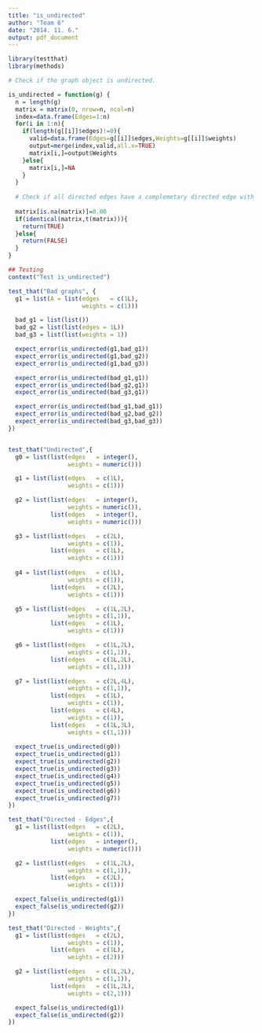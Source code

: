 ```yaml
---
title: "is_undirected"
author: "Team 6"
date: "2014. 11. 6."
output: pdf_document
---
```



```r
library(testthat)
library(methods)

# Check if the graph object is undirected.

is_undirected = function(g) {
  n = length(g)
  matrix = matrix(0, nrow=n, ncol=n)
  index=data.frame(Edges=1:n)
  for(i in 1:n){
    if(length(g[[i]]$edges)!=0){
      valid=data.frame(Edges=g[[i]]$edges,Weights=g[[i]]$weights)
      output=merge(index,valid,all.x=TRUE)
      matrix[i,]=output$Weights
    }else{
      matrix[i,]=NA
    }
  }
  
  # Check if all directed edges have a complemetary directed edge with the same weight in the opposite direction.
  
  matrix[is.na(matrix)]=0.00
  if(identical(matrix,t(matrix))){
    return(TRUE)
  }else{
    return(FALSE)
  }
}

```


```r
## Testing
context("Test is_undirected")

test_that("Bad graphs", {
  g1 = list(A = list(edges   = c(1L),
                     weights = c(1)))

  bad_g1 = list(list())
  bad_g2 = list(list(edges = 1L))
  bad_g3 = list(list(weights = 1))

  expect_error(is_undirected(g1,bad_g1))
  expect_error(is_undirected(g1,bad_g2))
  expect_error(is_undirected(g1,bad_g3))

  expect_error(is_undirected(bad_g1,g1))
  expect_error(is_undirected(bad_g2,g1))
  expect_error(is_undirected(bad_g3,g1))

  expect_error(is_undirected(bad_g1,bad_g1))
  expect_error(is_undirected(bad_g2,bad_g2))
  expect_error(is_undirected(bad_g3,bad_g3))
})


test_that("Undirected",{
  g0 = list(list(edges   = integer(),
                 weights = numeric()))

  g1 = list(list(edges   = c(1L),
                 weights = c(1)))

  g2 = list(list(edges   = integer(),
                 weights = numeric()),
            list(edges   = integer(),
                 weights = numeric()))

  g3 = list(list(edges   = c(2L),
                 weights = c(1)),
            list(edges   = c(1L),
                 weights = c(1)))
  
  g4 = list(list(edges   = c(1L),
                 weights = c(1)),
            list(edges   = c(2L),
                 weights = c(1)))

  g5 = list(list(edges   = c(1L,2L),
                 weights = c(1,1)),
            list(edges   = c(1L),
                 weights = c(1)))

  g6 = list(list(edges   = c(1L,2L),
                 weights = c(1,1)),
            list(edges   = c(1L,2L),
                 weights = c(1,1)))

  g7 = list(list(edges   = c(2L,4L),
                 weights = c(1,1)),
            list(edges   = c(1L),
                 weights = c(1)),
            list(edges   = c(4L),
                 weights = c(1)),
            list(edges   = c(1L,3L),
                 weights = c(1,1)))
  
  expect_true(is_undirected(g0))
  expect_true(is_undirected(g1))
  expect_true(is_undirected(g2))
  expect_true(is_undirected(g3))
  expect_true(is_undirected(g4))
  expect_true(is_undirected(g5))
  expect_true(is_undirected(g6))
  expect_true(is_undirected(g7))
})

test_that("Directed - Edges",{
  g1 = list(list(edges   = c(2L),
                 weights = c(1)),
            list(edges   = integer(),
                 weights = numeric()))

  g2 = list(list(edges   = c(1L,2L),
                 weights = c(1,1)),
            list(edges   = c(2L),
                 weights = c(1)))

  expect_false(is_undirected(g1))
  expect_false(is_undirected(g2))
})

test_that("Directed - Weights",{
  g1 = list(list(edges   = c(2L),
                 weights = c(1)),
            list(edges   = c(1L),
                 weights = c(2)))

  g2 = list(list(edges   = c(1L,2L),
                 weights = c(1,1)),
            list(edges   = c(1L,2L),
                 weights = c(2,1)))

  expect_false(is_undirected(g1))
  expect_false(is_undirected(g2))   
})
```